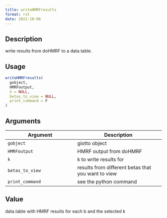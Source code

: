 ```yaml
--- 
title: writeHMRFresults 
format: rst 
date: 2022-10-06 
--- 
```


## Description

write results from doHMRF to a data.table.


## Usage

```r
writeHMRFresults(
  gobject,
  HMRFoutput,
  k = NULL,
  betas_to_view = NULL,
  print_command = F
)
```


## Arguments

Argument      |Description
------------- |----------------
`gobject`     |     giotto object
`HMRFoutput`     |     HMRF output from doHMRF
`k`     |     k to write results for
`betas_to_view`     |     results from different betas that you want to view
`print_command`     |     see the python command


## Value

data.table with HMRF results for each b and the selected k


